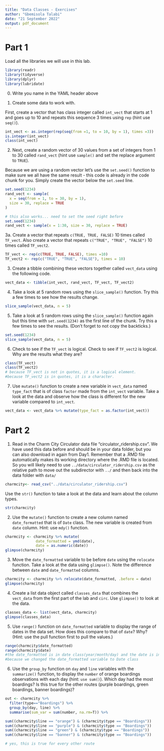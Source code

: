 ```yaml
---
title: "Data Classes - Exercises"
author: "Gbemisola Talabi"
date: "21 September 2022"
output: pdf_document
---
```



# Part 1

Load all the libraries we will use in this lab. 

```r
library(readr)
library(tidyverse)
library(dplyr)
library(lubridate)
```

0. Write you name in the YAML header above

1. Create some data to work with. 

First, create a vector that has class integer called `int_vect` that starts at 1 and goes up to 10 and repeats this sequence 3 times using `rep`  (hint use `seq()`).

```r
int_vect <- as.integer(rep(seq(from =1, to = 10, by = 1), times =3))
is.integer(int_vect)
class(int_vect)
```


2. Next, create a random vector of 30 values from a set of integers from 1 to 30 called `rand_vect` (hint use `sample()` and set the replace argument to `TRUE`).

Because we are using a random vector let's use the `set.seed()` function to make sure we all have the same result - this code is already in the code chunk for you. Simply create the vector below the `set.seed` line.


```r
set.seed(1234)
rand_vect <- sample(
  x = seq(from = 1, to = 30, by = 1),
  size = 30, replace = TRUE
)

# this also works... need to set the seed right before
set.seed(1234)
rand_vect <- sample(x = 1:30, size = 30, replace = TRUE)
```

3a. Create a vector that repeats `c(TRUE, TRUE, FALSE)` 10 times called `TF_vect`. Also create a vector that repeats `c("TRUE", "TRUE", "FALSE")` 10 times called `TF_vect2`.

```r
TF_vect <- rep(c(TRUE, TRUE, FALSE), times =10)
TF_vect2 <- rep(c("TRUE", "TRUE", "FALSE"), times = 10)

```

3. Create a tibble combining these vectors together called `vect_data` using the following code.

```r
vect_data <- tibble(int_vect, rand_vect, TF_vect, TF_vect2)
```


4. Take a look at 5 random rows using the `slice_sample()` function. Try this a few times to see how the results change.

```r
slice_sample(vect_data, n = 5)

```

5. Take a look at 5 random rows using the `slice_sample()` function again but this time with `set.seed(1234)` as the first line of the chunk. Try this a few times to see the results. (Don't forget to not copy the backticks.)

```r
set.seed(1234)
slice_sample(vect_data, n = 5)
```

6. Check to see if the `TF_vect` is logical. Check to see if `TF_vect2` is logical. Why are the results what they are?

```r
class(TF_vect)
class(TF_vect2)
# because TF_vect is not in quotes, it is a logical element.
#because TF_vect2 is in quotes, it is a character.

```


7. Use `mutate()` function to create a new variable in `vect_data` named `type_fact` that is of class `factor` made from the `int_vect` variable. Take a look at the data and observe how the class is different for the new variable compared to `int_vect`. 

```r
vect_data <- vect_data %>% mutate(type_fact = as.factor(int_vect))

```


# Part 2

1. Read in the Charm City Circulator data file "circulator_ridership.csv". We have used this data before and should be in your data folder, but you can also download in again from Day1. Remember that a .RMD file automatically makes its working directory where the .RMD file is located.  So you will likely need to use `../data/circulator_ridership.csv` as the relative path to move out the subdirector with `../` and then back into the data folder with `data/` 
  
```r
charmcity<- read_csv("../data/circulator_ridership.csv")
```


Use the `str()` function to take a look at the data and learn about the column types.

```r
str(charmcity)
```

2. Use the `mutate()` function to create a new column named `date_formatted` that is of `Date` class. The new variable is created from `date` column. Hint: use `mdy()` function.

```r

charmcity <- charmcity %>% mutate( 
              date_formatted = ymd(date),
              date = as.numeric(date))
glimpse(charmcity)

```

3. Move the `date_formatted` variable to be before `date` using the `relocate` function. Take a look at the data using `glimpse()`. Note the difference between `date` and `date_formatted` columns.  

```r
charmcity <- charmcity %>% relocate(date_formatted, .before = date)
glimpse(charmcity)

```

4. Create a list data object called `classes_data` that combines the `vect_data` from the first part of the lab and `circ`. Use `glimpse()` to look at the data.

```r
classes_data <- list(vect_data, charmcity)
glimpse(classes_data)

```

5. Use `range()` function on `date_formatted` variable to display the range of dates in the data set. How does this compare to that of `date`? Why? (Hint: use the pull function first to pull the values.)

```r
range(charmcity$date_formatted)
range(charmcity$date)
#the date_formatted is in date class(year/month/day) and the date is in numerical class. 
#because we changed the date_formatted variable to Date class
```


6. Use the `group_by` function on `day` and `line` variables with the `summarize()` function, to display the `number` of orange boardings observations with each day (hint: `use sum()`). Which day had the most boardings? Is this true for the other routes (purple boardings,  green boardings,  banner boardings)?

```r
out <- charmcity %>% 
  filter(type=="Boardings") %>%
  group_by(day, line) %>%
  summarise(sum_var = sum(number, na.rm=T)) %>%

sum((charmcity$line == "orange") & (charmcity$type == "Boardings"))
sum((charmcity$line == "purple") & (charmcity$type == "Boardings"))
sum((charmcity$line == "green") & (charmcity$type == "Boardings"))
sum((charmcity$line == "banner") & (charmcity$type == "Boardings"))

# yes, this is true for every other route
```
 

